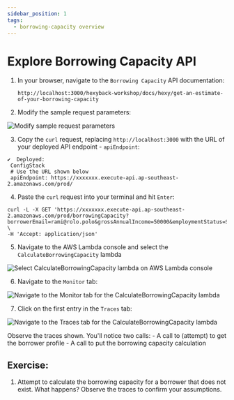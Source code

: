 ```yaml
---
sidebar_position: 1
tags:
  - borrowing-capacity overview
---
```


# Explore Borrowing Capacity API

1. In your browser, navigate to the `Borrowing Capacity` API documentation:

    ```text
    http://localhost:3000/hexyback-workshop/docs/hexy/get-an-estimate-of-your-borrowing-capacity
    ```

2. Modify the sample request parameters:

  ![Modify sample request parameters](/img/borrowing-capacity/modify-request-parameters.png)


3. Copy the `curl` request, replacing `http://localhost:3000` with the URL of your deployed API endpoint - `apiEndpoint`:

  ```shell
  ✔  Deployed:
   ConfigStack
   # Use the URL shown below
   apiEndpoint: https://xxxxxxx.execute-api.ap-southeast-2.amazonaws.com/prod/ 
  ```

4. Paste the `curl` request into your terminal and hit `Enter`:

  ```shell
  curl -L -X GET 'https://xxxxxxx.execute-api.ap-southeast-2.amazonaws.com/prod/borrowingCapacity?borrowerEmail=rami@rolo.polo&grossAnnualIncome=50000&employmentStatus=SELF_EMPLOYED' \
  -H 'Accept: application/json'
  ```

5. Navigate to the AWS Lambda console and select the `CalculateBorrowingCapacity` lambda

  ![Select `CalculateBorrowingCapacity` lambda on AWS Lambda console](/img/borrowing-capacity/select-calculate-borrowing-capacity-lambda-aws-console.png)

6. Navigate to the `Monitor` tab:

  ![Navigate to the `Monitor` tab for the `CalculateBorrowingCapacity` lambda](/img/borrowing-capacity/navigate-to-monitor-tab-for-calculate-borrowing-capacity-lambda.png)

7. Click on the first entry in the `Traces` tab:

  ![Navigate to the `Traces` tab for the `CalculateBorrowingCapacity` lambda](/img/borrowing-capacity/navigate-to-traces-tab-for-calculate-borrowing-power-lambda.png)

  Observe the traces shown. You'll notice two calls:
    - A call to (attempt) to get the borrower profile
    - A call to put the borrowing capacity calculation 

## Exercise:

1. Attempt to calculate the borrowing capacity for a borrower that does not exist. What happens? Observe the traces to confirm your assumptions.

